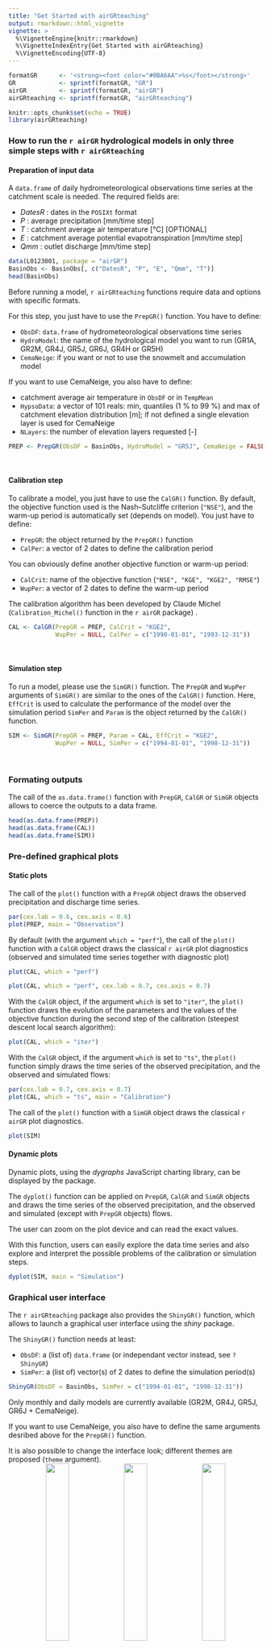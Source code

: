 ```yaml
---
title: "Get Started with airGRteaching"
output: rmarkdown::html_vignette
vignette: >
  %\VignetteEngine{knitr::rmarkdown}
  %\VignetteIndexEntry{Get Started with airGRteaching}
  %\VignetteEncoding{UTF-8}
---
```




```r
formatGR      <- '<strong><font color="#0BA6AA">%s</font></strong>'
GR            <- sprintf(formatGR, "GR")
airGR         <- sprintf(formatGR, "airGR")
airGRteaching <- sprintf(formatGR, "airGRteaching")
```




```r
knitr::opts_chunk$set(echo = TRUE)
library(airGRteaching)
```



### How to run the `r airGR` hydrological models in  only three simple steps with `r airGRteaching`


#### Preparation of input data

A `data.frame` of daily hydrometeorological observations time series at the catchment scale is needed. The required fields are:

  * *DatesR* : dates in the `POSIXt` format 
  * *P* : average precipitation [mm/time step]
  * *T* : catchment average air temperature [&#8451;] [OPTIONAL]
  * *E* : catchment average potential evapotranspiration [mm/time step]
  * *Qmm* : outlet discharge [mm/time step]
  
```r
data(L0123001, package = "airGR")
BasinObs <- BasinObs[, c("DatesR", "P", "E", "Qmm", "T")]
head(BasinObs)
```

Before running a model, `r airGRteaching` functions require data and options with specific formats.

For this step, you just have to use the `PrepGR()` function. You have to define:

  * `ObsDF`: `data.frame` of hydrometeorological observations time series
  * `HydroModel`: the name of the hydrological model you want to run (GR1A, GR2M, GR4J, GR5J, GR6J, GR4H or GR5H)
  * `CemaNeige`: if you want or not to use the snowmelt and accumulation model

If you want to use CemaNeige, you also have to define:

  * catchment average air temperature in `ObsDF` or in `TempMean`
  * `HypsoData`: a vector of 101 reals: min, quantiles (1 % to 99 %) and max of catchment elevation distribution [m]; if not defined a single elevation layer is used for CemaNeige
  * `NLayers`: the number of elevation layers requested [-]
  
```r
PREP <- PrepGR(ObsDF = BasinObs, HydroModel = "GR5J", CemaNeige = FALSE)
```

<br>

#### Calibration step

To calibrate a model, you just have to use the `CalGR()` function. By default, the objective function used is the Nash–Sutcliffe criterion (`"NSE"`), and the warm-up period is automatically set (depends on model). You just have to define:

  * `PrepGR`: the object returned by the `PrepGR()` function
  * `CalPer`: a vector of 2 dates to define the calibration period


You can obviously define another objective function or warm-up period:

  * `CalCrit`: name of the objective function (`"NSE", "KGE", "KGE2", "RMSE"`)
  * `WupPer`: a vector of 2 dates to define the warm-up period
  
The calibration algorithm has been developed by Claude Michel (`Calibration_Michel()` function in the `r airGR` package) .

```r
CAL <- CalGR(PrepGR = PREP, CalCrit = "KGE2",
             WupPer = NULL, CalPer = c("1990-01-01", "1993-12-31"))
```

<br>

#### Simulation step

To run a model, please use the `SimGR()` function. The `PrepGR` and `WupPer` arguments of `SimGR()` are similar to the ones of the `CalGR()` function. Here, `EffCrit` is used to calculate the performance of the model over the simulation period `SimPer` and `Param` is the object returned by the `CalGR()` function.

```r
SIM <- SimGR(PrepGR = PREP, Param = CAL, EffCrit = "KGE2",
             WupPer = NULL, SimPer = c("1994-01-01", "1998-12-31"))
```

<br>


### Formating outputs

The call of the `as.data.frame()` function with `PrepGR`, `CalGR` or `SimGR` objects allows to coerce the outputs to a data frame.

```r
head(as.data.frame(PREP))
head(as.data.frame(CAL))
head(as.data.frame(SIM))
```


### Pre-defined graphical plots

#### Static plots

The call of the `plot()` function with a `PrepGR` object draws the observed precipitation and discharge time series.

```r
par(cex.lab = 0.6, cex.axis = 0.6)
plot(PREP, main = "Observation")
```

By default (with the argument `which = "perf"`), the call of the `plot()` function with a `CalGR` object draws the classical `r airGR` plot diagnostics (observed and simulated time series together with diagnostic plot)

```r
plot(CAL, which = "perf")
```
```r
plot(CAL, which = "perf", cex.lab = 0.7, cex.axis = 0.7)
```

With the `CalGR` object, if the argument `which` is set to `"iter"`, the `plot()` function draws the evolution of the parameters and the values of the objective function during the second step of the calibration (steepest descent local search algorithm):

```r
plot(CAL, which = "iter")
```

With the `CalGR` object, if the argument `which` is set to `"ts"`, the `plot()` function simply draws the time series of the observed precipitation, and the observed and simulated flows:

```r
par(cex.lab = 0.7, cex.axis = 0.7)
plot(CAL, which = "ts", main = "Calibration")
```

The call of the `plot()` function with a `SimGR` object draws the classical `r airGR` plot diagnostics.
```r
plot(SIM)
```

#### Dynamic plots

Dynamic plots, using the *dygraphs* JavaScript charting library, can be displayed by the package.

The `dyplot()` function can be applied on `PrepGR`, `CalGR` and `SimGR` objects and draws the time series of the observed precipitation, and the observed and simulated (except with `PrepGR` objects) flows.

The user can zoom on the plot device and can read the exact values.

With this function, users can easily explore the data time series and also explore and interpret the possible problems of the calibration or simulation steps.


```r
dyplot(SIM, main = "Simulation")
```


### Graphical user interface

The `r airGRteaching` package also provides the `ShinyGR()` function, which allows to launch a graphical user interface using the *shiny* package.

The `ShinyGR()` function needs at least:

  * `ObsDF`: a (list of) `data.frame` (or independant vector instead, see `?ShinyGR`)
  * `SimPer`: a (list of) vector(s) of 2 dates to define the simulation period(s)

  
```r
ShinyGR(ObsDF = BasinObs, SimPer = c("1994-01-01", "1998-12-31"))
```

Only monthly and daily models are currently available (GR2M, GR4J, GR5J, GR6J + CemaNeige).

If you want to use CemaNeige, you also have to define the same arguments desribed above for the `PrepGR()` function.

It is also possible to change the interface look; different themes are proposed (`theme` argument).
<div><center><image src="https://hydrogr.github.io/airGRteaching/fig/airGRteaching_ShinyUi_theme_rstudio.jpg" width="30%" height="30%"> <image src="https://hydrogr.github.io/airGRteaching/fig/airGRteaching_ShinyUi_theme_cerulean.jpg" width="30%" height="30%"> <image src="https://hydrogr.github.io/airGRteaching/fig/airGRteaching_ShinyUi_theme_cyborg.jpg" width="30%" height="30%"></img></center></div>
<div><center><image src="https://hydrogr.github.io/airGRteaching/fig/airGRteaching_ShinyUi_theme_flatly.jpg" width="30%" height="30%"> <image src="https://hydrogr.github.io/airGRteaching/fig/airGRteaching_ShinyUi_theme_united.jpg" width="30%" height="30%"> <image src="https://hydrogr.github.io/airGRteaching/fig/airGRteaching_ShinyUi_theme_yeti.jpg" width="30%" height="30%"></center></div>


